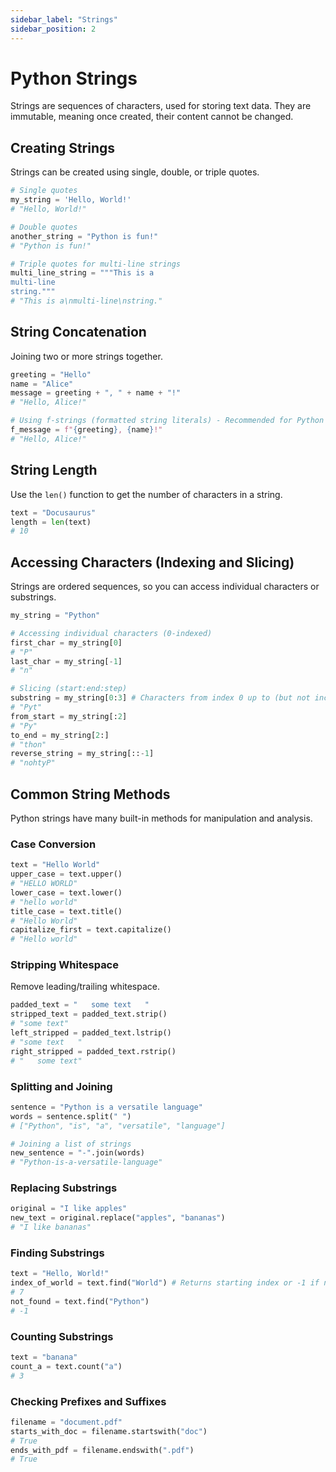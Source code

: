 ```yaml
---
sidebar_label: "Strings"
sidebar_position: 2
---
```


# Python Strings

Strings are sequences of characters, used for storing text data. They are immutable, meaning once created, their content cannot be changed.

## Creating Strings

Strings can be created using single, double, or triple quotes.

```python
# Single quotes
my_string = 'Hello, World!'
# "Hello, World!"

# Double quotes
another_string = "Python is fun!"
# "Python is fun!"

# Triple quotes for multi-line strings
multi_line_string = """This is a
multi-line
string."""
# "This is a\nmulti-line\nstring."
```

## String Concatenation

Joining two or more strings together.

```python
greeting = "Hello"
name = "Alice"
message = greeting + ", " + name + "!"
# "Hello, Alice!"

# Using f-strings (formatted string literals) - Recommended for Python 3.6+
f_message = f"{greeting}, {name}!"
# "Hello, Alice!"
```

## String Length

Use the `len()` function to get the number of characters in a string.

```python
text = "Docusaurus"
length = len(text)
# 10
```

## Accessing Characters (Indexing and Slicing)

Strings are ordered sequences, so you can access individual characters or substrings.

```python
my_string = "Python"

# Accessing individual characters (0-indexed)
first_char = my_string[0]
# "P"
last_char = my_string[-1]
# "n"

# Slicing (start:end:step)
substring = my_string[0:3] # Characters from index 0 up to (but not including) 3
# "Pyt"
from_start = my_string[:2]
# "Py"
to_end = my_string[2:]
# "thon"
reverse_string = my_string[::-1]
# "nohtyP"
```

## Common String Methods

Python strings have many built-in methods for manipulation and analysis.

### Case Conversion

```python
text = "Hello World"
upper_case = text.upper()
# "HELLO WORLD"
lower_case = text.lower()
# "hello world"
title_case = text.title()
# "Hello World"
capitalize_first = text.capitalize()
# "Hello world"
```

### Stripping Whitespace

Remove leading/trailing whitespace.

```python
padded_text = "   some text   "
stripped_text = padded_text.strip()
# "some text"
left_stripped = padded_text.lstrip()
# "some text   "
right_stripped = padded_text.rstrip()
# "   some text"
```

### Splitting and Joining

```python
sentence = "Python is a versatile language"
words = sentence.split(" ")
# ["Python", "is", "a", "versatile", "language"]

# Joining a list of strings
new_sentence = "-".join(words)
# "Python-is-a-versatile-language"
```

### Replacing Substrings

```python
original = "I like apples"
new_text = original.replace("apples", "bananas")
# "I like bananas"
```

### Finding Substrings

```python
text = "Hello, World!"
index_of_world = text.find("World") # Returns starting index or -1 if not found
# 7
not_found = text.find("Python")
# -1
```

### Counting Substrings

```python
text = "banana"
count_a = text.count("a")
# 3
```

### Checking Prefixes and Suffixes

```python
filename = "document.pdf"
starts_with_doc = filename.startswith("doc")
# True
ends_with_pdf = filename.endswith(".pdf")
# True
```
